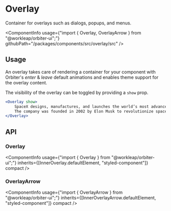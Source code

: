 
<Meta
    title="Components/Overlay"
    id="overlay"
/>

# Overlay

<Tagline>Container for overlays such as dialogs, popups, and menus.</Tagline>

<ComponentInfo
    usage={"import { Overlay, OverlayArrow } from \"@workleap/orbiter-ui\";"}
    githubPath="/packages/components/src/overlay/src"
/>

## Usage

An overlay takes care of rendering a container for your component with Orbiter's *enter* & *leave* default animations and enables theme support for the overlay content.

The visibility of the overlay can be toggled by providing a `show` prop.

```jsx
<Overlay show>
    SpaceX designs, manufactures, and launches the world’s most advanced rockets and spacecraft.
    The company was founded in 2002 by Elon Musk to revolutionize space transportation, with the ultimate goal of making life multiplanetary.
</Overlay>
```

## API

### Overlay

<ComponentInfo
    usage={"import { Overlay } from \"@workleap/orbiter-ui\";"}
    inherits={[InnerOverlay.defaultElement, "styled-component"]}
    compact
/>

<ArgsTable of={InnerOverlay} sort="alpha" />

### OverlayArrow

<ComponentInfo
    usage={"import { OverlayArrow } from \"@workleap/orbiter-ui\";"}
    inherits={[InnerOverlayArrow.defaultElement, "styled-component"]}
    compact
/>

<ArgsTable of={InnerOverlayArrow} sort="alpha" />


